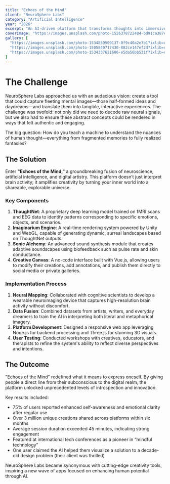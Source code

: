 ```yaml
---
title: "Echoes of the Mind"
client: "NeuroSphere Labs"
category: "Artificial Intelligence"
year: "2026"
excerpt: "An AI-driven platform that transforms thoughts into immersive audiovisual experiences, bridging the gap between imagination and reality."
coverImage: "https://images.unsplash.com/photo-1526378722484-bd91ca387e72?q=80&w=1634&auto=format&fit=crop&ixlib=rb-4.0.3&ixid=M3wxMjA3fDB8MHxwaG90by1wYWdlfHx8fGVufDB8fHx8fA%3D%3D"
gallery: [
  "https://images.unsplash.com/photo-1534859509137-0f9c40a2e7b1?ixlib=rb-4.0.3&auto=format&fit=crop&w=1000&q=80",
  "https://images.unsplash.com/photo-1505840717430-882ce147ef2d?ixlib=rb-4.0.3&auto=format&fit=crop&w=1000&q=80",
  "https://images.unsplash.com/photo-1534337621606-e5da56bb531f?ixlib=rb-4.0.3&auto=format&fit=crop&w=1000&q=80"
]
---
```


# The Challenge

NeuroSphere Labs approached us with an audacious vision: create a tool that could capture fleeting mental images—those half-formed ideas and daydreams—and translate them into tangible, interactive experiences. The challenge was twofold: not only did we need to decode raw neural signals, but we also had to ensure these abstract concepts could be rendered in ways that felt authentic and engaging.

The big question: How do you teach a machine to understand the nuances of human thought—everything from fragmented memories to fully realized fantasies?

## The Solution

Enter **"Echoes of the Mind,"** a groundbreaking fusion of neuroscience, artificial intelligence, and digital artistry. This platform doesn’t just interpret brain activity; it amplifies creativity by turning your inner world into a shareable, explorable universe.

### Key Components

1. **ThoughtNet**: A proprietary deep learning model trained on fMRI scans and EEG data to identify patterns corresponding to specific emotions, objects, and scenarios.
2. **Imaginarium Engine**: A real-time rendering system powered by Unity and WebGL, capable of generating dynamic, surreal landscapes based on ThoughtNet outputs.
3. **Sonic Alchemy**: An advanced sound synthesis module that creates adaptive soundscapes using biofeedback such as pulse rate and skin conductance.
4. **Creative Canvas**: A no-code interface built with Vue.js, allowing users to modify their creations, add annotations, and publish them directly to social media or private galleries.

### Implementation Process

1. **Neural Mapping**: Collaborated with cognitive scientists to develop a wearable neuroimaging device that captures high-resolution brain activity without discomfort.
2. **Data Fusion**: Combined datasets from artists, writers, and everyday dreamers to train the AI in interpreting both literal and metaphorical imagery.
3. **Platform Development**: Designed a responsive web app leveraging Node.js for backend processing and Three.js for stunning 3D visuals.
4. **User Testing**: Conducted workshops with creatives, educators, and therapists to refine the system's ability to reflect diverse perspectives and intentions.

## The Outcome

"Echoes of the Mind" redefined what it means to express oneself. By giving people a direct line from their subconscious to the digital realm, the platform unlocked unprecedented levels of introspection and innovation.

Key results included:

- 75% of users reported enhanced self-awareness and emotional clarity after regular use
- Over 3 million unique creations shared across platforms within six months
- Average session duration exceeded 45 minutes, indicating strong engagement
- Featured at international tech conferences as a pioneer in “mindful technology”
- One user claimed the AI helped them visualize a solution to a decade-old design problem (their client was thrilled)

NeuroSphere Labs became synonymous with cutting-edge creativity tools, inspiring a new wave of apps focused on enhancing human potential through AI.
